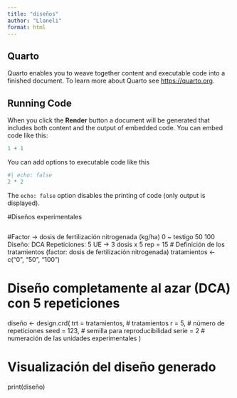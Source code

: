 ```yaml
---
title: "diseños"
author: "Llaneli"
format: html
---
```


## Quarto

Quarto enables you to weave together content and executable code into a finished document. To learn more about Quarto see <https://quarto.org>.

## Running Code

When you click the **Render** button a document will be generated that includes both content and the output of embedded code. You can embed code like this:

```r
1 + 1
```

You can add options to executable code like this 

```r
#| echo: false
2 * 2
```

The `echo: false` option disables the printing of code (only output is displayed).

#Diseños experimentales

```r

```
#Factor → dosis de fertilización nitrogenada (kg/ha) 0 ~ testigo 50 100 Diseño: DCA Repeticiones: 5 UE → 3 dosis x 5 rep = 15
 # Definición de los tratamientos (factor: dosis de fertilización nitrogenada)
tratamientos <- c("0", "50", "100")

# Diseño completamente al azar (DCA) con 5 repeticiones
diseño <- design.crd(
  trt = tratamientos,   # tratamientos
  r = 5,                # número de repeticiones
  seed = 123,           # semilla para reproducibilidad
  serie = 2             # numeración de las unidades experimentales
)

# Visualización del diseño generado
print(diseño)






